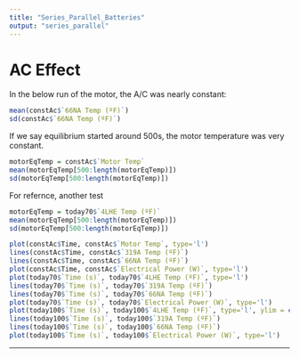 ```yaml
---
title: "Series_Parallel_Batteries"
output: "series_parallel"
---
```


# AC Effect
In the below run of the motor, the A/C was nearly constant:
```r
mean(constAc$`66NA Temp (ºF)`)
sd(constAc$`66NA Temp (ºF)`)
```

If we say equilibrium started around 500s, the motor temperature was very constant.
```r
motorEqTemp = constAc$`Motor Temp`
mean(motorEqTemp[500:length(motorEqTemp)])
sd(motorEqTemp[500:length(motorEqTemp)])
```

For refernce, another test
```r
motorEqTemp = today70$`4LHE Temp (ºF)`
mean(motorEqTemp[500:length(motorEqTemp)])
sd(motorEqTemp[500:length(motorEqTemp)])
```


```r
plot(constAc$Time, constAc$`Motor Temp`, type='l')
lines(constAc$Time, constAc$`319A Temp (ºF)`)
lines(constAc$Time, constAc$`66NA Temp (ºF)`)
plot(constAc$Time, constAc$`Electrical Power (W)`, type='l')
plot(today70$`Time (s)`, today70$`4LHE Temp (ºF)`, type='l')
lines(today70$`Time (s)`, today70$`319A Temp (ºF)`)
lines(today70$`Time (s)`, today70$`66NA Temp (ºF)`)
plot(today70$`Time (s)`, today70$`Electrical Power (W)`, type='l')
plot(today100$`Time (s)`, today100$`4LHE Temp (ºF)`, type='l', ylim = c(70, 105))
lines(today100$`Time (s)`, today100$`319A Temp (ºF)`)
lines(today100$`Time (s)`, today100$`66NA Temp (ºF)`)
plot(today100$`Time (s)`, today100$`Electrical Power (W)`, type='l')
```

---